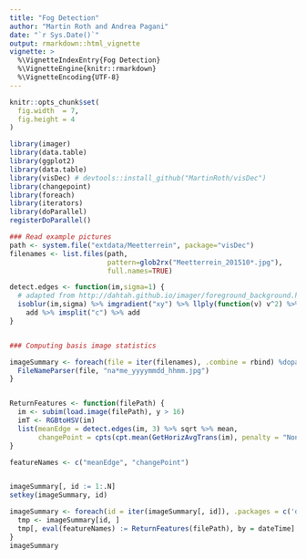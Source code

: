 ```yaml
---
title: "Fog Detection"
author: "Martin Roth and Andrea Pagani"
date: "`r Sys.Date()`"
output: rmarkdown::html_vignette
vignette: >
  %\VignetteIndexEntry{Fog Detection}
  %\VignetteEngine{knitr::rmarkdown}
  %\VignetteEncoding{UTF-8}
---
```


```r
knitr::opts_chunk$set(
  fig.width  = 7,
  fig.height = 4
)
```

```r
library(imager)
library(data.table)
library(ggplot2)
library(data.table)
library(visDec) # devtools::install_github("MartinRoth/visDec")
library(changepoint)
library(foreach)
library(iterators)
library(doParallel)
registerDoParallel()

### Read example pictures
path <- system.file("extdata/Meetterrein", package="visDec")
filenames <- list.files(path,
                        pattern=glob2rx("Meetterrein_201510*.jpg"),
                        full.names=TRUE)

detect.edges <- function(im,sigma=1) {
  # adapted from http://dahtah.github.io/imager/foreground_background.html
  isoblur(im,sigma) %>% imgradient("xy") %>% llply(function(v) v^2) %>%
    add %>% imsplit("c") %>% add 
}


### Computing basis image statistics

imageSummary <- foreach(file = iter(filenames), .combine = rbind) %dopar% {
  FileNameParser(file, "na*me_yyyymmdd_hhmm.jpg")
}


ReturnFeatures <- function(filePath) {
  im <- subim(load.image(filePath), y > 16) 
  imT <- RGBtoHSV(im)
  list(meanEdge = detect.edges(im, 3) %>% sqrt %>% mean,
       changePoint = cpts(cpt.mean(GetHorizAvgTrans(im), penalty = "None")))
}

featureNames <- c("meanEdge", "changePoint")


imageSummary[, id := 1:.N]
setkey(imageSummary, id)

imageSummary <- foreach(id = iter(imageSummary[, id]), .packages = c('data.table'), .combine = rbind) %dopar% {
  tmp <- imageSummary[id, ]
  tmp[, eval(featureNames) := ReturnFeatures(filePath), by = dateTime]
}
imageSummary
```
